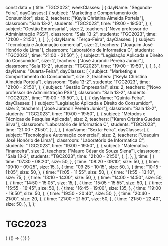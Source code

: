 const data = {
  title: "TGC2023",
  weekClasses: [
    {
      dayName: "Segunda-Feira",
      dayClasses: [
        {
          subject: "Marketing e Comportamento do Consumidor",
          size: 2,
          teachers: ["Keyla Christina Almeida Portela"],
          classroom: "Sala 13-2",
          students: "TGC2023",
          time: "19:00 - 19:50",
        },
        {
          subject: "Gestão Empresarial",
          size: 2,
          teachers: ["Novo professor de Administração PSS"],
          classroom: "Sala 13-2",
          students: "TGC2023",
          time: "21:00 - 21:50",
        },
      ],
    },
    {
      dayName: "Terça-Feira",
      dayClasses: [
        {
          subject: "Tecnologia e Automação comercial",
          size: 2,
          teachers: ["Joaquim José Honório de Lima"],
          classroom: "Laboratório de Informatica C",
          students: "TGC2023",
          time: "21:00 - 21:50",
        },
        {
          subject: "Legislação Aplicada e Direito do Consumidor",
          size: 2,
          teachers: ["José Jurandir Pereira Junior"],
          classroom: "Sala 13-2",
          students: "TGC2023",
          time: "19:00 - 19:50",
        },
      ],
    },
    {
      dayName: "Quarta-Feira",
      dayClasses: [
        {
          subject: "Marketing e Comportamento do Consumidor",
          size: 2,
          teachers: ["Keyla Christina Almeida Portela"],
          classroom: "Sala 13-2",
          students: "TGC2023",
          time: "21:00 - 21:50",
        },
        {
          subject: "Gestão Empresarial",
          size: 2,
          teachers: ["Novo professor de Administração PSS"],
          classroom: "Sala 13-2",
          students: "TGC2023",
          time: "19:00 - 19:50",
        },
      ],
    },
    {
      dayName: "Quinta-Feira",
      dayClasses: [
        {
          subject: "Legislação Aplicada e Direito do Consumidor",
          size: 2,
          teachers: ["José Jurandir Pereira Junior"],
          classroom: "Sala 13-2",
          students: "TGC2023",
          time: "19:00 - 19:50",
        },
        {
          subject: "Métodos e Técnicas de Pesquisa Aplicada",
          size: 2,
          teachers: ["Karen Cristina Guedes Silva"],
          classroom: "Laboratório de Informatica C",
          students: "TGC2023",
          time: "21:00 - 21:50",
        },
      ],
    },
    {
      dayName: "Sexta-Feira",
      dayClasses: [
        {
          subject: "Tecnologia e Automação comercial",
          size: 2,
          teachers: ["Joaquim José Honório de Lima"],
          classroom: "Laboratório de Informatica C",
          students: "TGC2023",
          time: "19:00 - 19:50",
        },
        {
          subject: "Matemática Financeira",
          size: 2,
          teachers: ["Mauro César de Souza Siena"],
          classroom: "Sala 13-2",
          students: "TGC2023",
          time: "21:00 - 21:50",
        },
      ],
    },
  ],
  time: [
    {
      time: "07:30 - 08:20",
      size: 50,
    },
    {
      time: "08:20 - 09:10",
      size: 50,
    },
    {
      time: "09:10 - 09:25",
      size: 15,
    },
    {
      time: "09:25 - 10:15",
      size: 50,
    },
    {
      time: "10:15 - 11:05",
      size: 50,
    },
    {
      time: "11:05 - 11:55",
      size: 50,
    },
    {
      time: "11:55 - 13:10",
      size: 75,
    },
    {
      time: "13:10 - 14:00",
      size: 50,
    },
    {
      time: "14:00 - 14:50",
      size: 50,
    },
    {
      time: "14:50 - 15:05",
      size: 15,
    },
    {
      time: "15:05 - 15:55",
      size: 50,
    },
    {
      time: "15:55 - 16:45",
      size: 50,
    },
    {
      time: "16:45 - 19:00",
      size: 135,
    },
    {
      time: "19:00 - 19:50",
      size: 50,
    },
    {
      time: "19:50 - 20:40",
      size: 50,
    },
    {
      time: "20:40 - 21:00",
      size: 20,
    },
    {
      time: "21:00 - 21:50",
      size: 50,
    },
    {
      time: "21:50 - 22:40",
      size: 50,
    },
  ],
};

# TGC2023

<div>
  {
    <BrowserOnly>
      {() => (
        <Grid
          title={data.title}
          weekClasses={data.weekClasses}
          time={data.time}
        />
      )}
    </BrowserOnly>
  }
</div>
